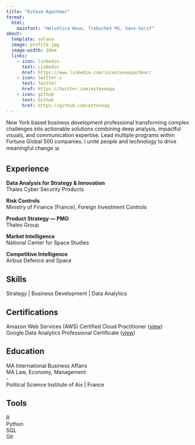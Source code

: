 ```yaml
---
title: "Esteve Aqachmar"
format: 
  html:
    mainfont: "Helvetica Neue, Trebuchet MS, Sans-Serif"
about: 
  template: solana
  image: profile.jpg
  image-width: 10em
  links:
    - icon: linkedin
      text: Linkedin
      href: https://www.linkedin.com/in/esteveaqachmar/
    - icon: twitter-x
      text: Twitter
      href: https://twitter.com/esteveaqa
    - icon: github
      text: Github
      href: https://github.com/esteveaq
---
```


New York based business development professional transforming complex challenges into actionable solutions combining deep analysis, impactful visuals, and communication expertise. Lead multiple programs within Fortune Global 500 companies. I unite people and technology to drive meaningful change 📊

## Experience

**Data Analysis for Strategy & Innovation**\
Thales Cyber Security Products

**Risk Controls**\
Ministry of Finance (France), Foreign Investment Controls

**Product Strategy — PMO**\
Thales Group

**Market Intelligence**\
National Center for Space Studies

**Competitive Intelligence**\
Airbus Defence and Space\

## Skills

Strategy \| Business Development \| Data Analytics

## Certifications

Amazon Web Services (AWS) Certified Cloud Practitioner ([view](https://www.credly.com/badges/fee26a74-e48d-4463-a447-c8adb12a0011/linked_in_profile))\
Google Data Analytics Professional Certificate ([view](https://www.credly.com/badges/a144d566-faae-4cb4-9a0a-1531843c7a9f/public_url))

## Education

MA International Business Affairs\
MA Law, Economy, Management\
-\
Political Science Institute of Aix \| France

## Tools

R\
Python\
SQL\
Git\
